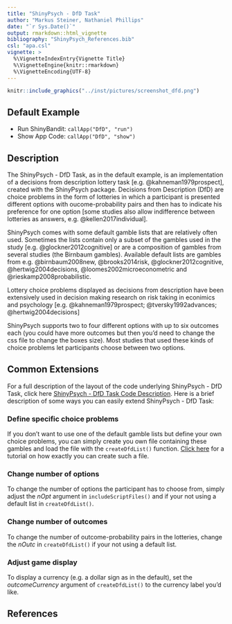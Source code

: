 ```yaml
---
title: "ShinyPsych - DfD Task"
author: "Markus Steiner, Nathaniel Phillips"
date: "`r Sys.Date()`"
output: rmarkdown::html_vignette
bibliography: "ShinyPsych_References.bib"
csl: "apa.csl"
vignette: >
  %\VignetteIndexEntry{Vignette Title}
  %\VignetteEngine{knitr::rmarkdown}
  %\VignetteEncoding{UTF-8}
---
```



```r
knitr::include_graphics("../inst/pictures/screenshot_dfd.png")
```


## Default Example

* Run ShinyBandit: `callApp("DfD", "run")`
* Show App Code: `callApp("DfD", "show")`

## Description

The ShinyPsych - DfD Task, as in the default example, is an implementation of a decisions from description lottery task [e.g. @kahneman1979prospect], created with the ShinyPsych package. Decisions from Description (DfD) are choice problems in the form of lotteries in which a participant is presented different options with oucome-probability pairs and then has to indicate his preference for one option [some studies also allow indifference between lotteries as answers, e.g. @kellen2017individual].

ShinyPsych comes with some default gamble lists that are relatively often used. Sometimes the lists contain only a subset of the gambles used in the study [e.g. @glockner2012cognitive] or are a composition of gambles from several studies (the Birnbaum gambles). Available default lists are gambles from e.g. @birnbaum2008new, @brooks2014risk, @glockner2012cognitive, @hertwig2004decisions, @loomes2002microeconometric and @rieskamp2008probabilistic.

Lottery choice problems displayed as decisions from description have been extensively used in decision making research on risk taking in econimics and psychology [e.g. @kahneman1979prospect; @tversky1992advances; @hertwig2004decisions]

ShinyPsych supports two to four different options with up to six outcomes each (you could have more outcomes but then you'd need to change the css file to change the boxes size). Most studies that used these kinds of choice problems let participants choose between two options.

## Common Extensions

For a full description of the layout of the code underlying ShinyPsych - DfD Task, click here [ShinyPsych - DfD Task Code Description](ShinyPsych_DfDCode.html). Here is a brief description of some ways you can easily extend ShinyPsych - DfD Task:

### Define specific choice problems

If you don't want to use one of the default gamble lists but define your own choice problems, you can simply create you own file containing these gambles and load the file with the `createDfdList()` function. [Click here](ShinyPsych_GambleFiles.html) for a tutorial on how exactly you can create such a file.

### Change number of options

To change the number of options the participant has to choose from, simply adjust the *nOpt* argument in `includeScriptFiles()` and if your not using a default list in `createDfdList()`.

### Change number of outcomes

To change the number of outcome-probability pairs in the lotteries, change the *nOutc* in `createDfdList()` if your not using a default list.

### Adjust game display

To display a currency (e.g. a dollar sign as in the default), set the *outcomeCurrency* argument of `createDfdList()` to the currency label you'd like.

## References

